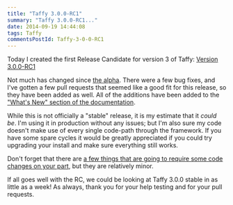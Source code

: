 ```yaml
---
title: "Taffy 3.0.0-RC1"
summary: "Taffy 3.0.0-RC1..."
date: 2014-09-19 14:44:08
tags: Taffy
commentsPostId: Taffy-3-0-0-RC1
---
```


Today I created the first Release Candidate for version 3 of Taffy: [Version 3.0.0-RC1][rc1]

Not much has changed since [the alpha][alpha]. There were a few bug fixes, and I've gotten a few pull requests that seemed like a good fit for this release, so they have been added as well. All of the additions have been added to the ["What's New" section of the documentation][new].

While this is not officially a "stable" release, it is my estimate that it _could be_. I'm using it in production without any issues; but I'm also sure my code doesn't make use of every single code-path through the framework. If you have some spare cycles it would be greatly appreciated if you could try upgrading your install and make sure everything still works.

Don't forget that there are [a few things that are going to require some code changes on your part][breaking], but they are relatively minor.

If all goes well with the RC, we could be looking at Taffy 3.0.0 stable in as little as a week! As always, thank you for your help testing and for your pull requests.

[rc1]: https://github.com/atuttle/Taffy/releases/tag/v3.0.0-RC1
[alpha]: /blog/2014/Taffy-3-0-0-alpha/
[new]: http://docs.taffy.io/3.0.0/#What-s-new-in-3-0-0
[breaking]: http://docs.taffy.io/3.0.0/#Breaking-Changes

